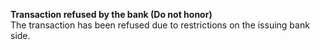   
<Card title="101101" href="/development-resources/errors/codes/101101">  

 **Transaction refused by the bank (Do not honor)**  
 The transaction has been refused due to restrictions on the issuing bank side.  

</Card>